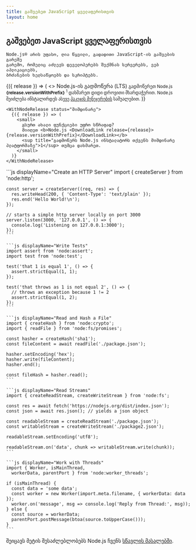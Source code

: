 ```yaml
---
title: გაშვებეთ JavaScript ყველაფერისთვის
layout: home
---
```


<section>
  <WithBadge section="index" />

  <div>
    <h1 className="special">გაშვებეთ JavaScript ყველაფერისთვის</h1>

    Node.js® არის უფასო, ღია წყვილი, გადადითი JavaScript-ის გაშვების გარეშე
    გარემო, რომელიც აძლევს დეველოპერებს შექმნას სერვერებს, ვებ აპლიკაციებს,
    ბრძანების ხელსაწყოებს და სკრიპტებს.

  </div>

  <div>
    <WithNodeRelease status={['აქტიური LTS', 'მენეჯმენტის LTS']}>
      {({ release }) => (
        <>
          <DownloadButton release={release}>Node.js-ის გადმოწერა (LTS)</DownloadButton>
          <small>
            გადმოწერეთ Node.js <b>{release.versionWithPrefix}</b>
            <sup title="გადმოწერს Node.js ინსტალატორს თქვენს მიმდინარე პლატფორმაზე">1</sup> დახმარეთ დიდი დროვითი მხარდაჭერით.
            Node.js შეიძლება ინსტალირდეს ასევე <a href="/download/package-manager">პაკეჯის მენეჯერების</a> საშუალებით.
          </small>
        </>
      )}
    </WithNodeRelease>

    <WithNodeRelease status="მიმდინარე">
      {({ release }) => (
        <small>
          გსურთ ახალი ფუნქციები უფრო სწრაფად?
          მიიღეთ <b>Node.js <DownloadLink release={release}>{release.versionWithPrefix}</DownloadLink></b>
          <sup title="გადმოწერს Node.js ინსტალატორს თქვენს მიმდინარე პლატფორმაზე">1</sup> თუმცა დახმარეთ.
        </small>
      )}
    </WithNodeRelease>

  </div>
</section>

<section>
  <div>
    ```js displayName="Create an HTTP Server"
    import { createServer } from 'node:http';

    const server = createServer((req, res) => {
      res.writeHead(200, { 'Content-Type': 'text/plain' });
      res.end('Hello World!\n');
    });

    // starts a simple http server locally on port 3000
    server.listen(3000, '127.0.0.1', () => {
      console.log('Listening on 127.0.0.1:3000');
    });
    ```

    ```js displayName="Write Tests"
    import assert from 'node:assert';
    import test from 'node:test';

    test('that 1 is equal 1', () => {
      assert.strictEqual(1, 1);
    });

    test('that throws as 1 is not equal 2', () => {
      // throws an exception because 1 != 2
      assert.strictEqual(1, 2);
    });
    ```

    ```js displayName="Read and Hash a File"
    import { createHash } from 'node:crypto';
    import { readFile } from 'node:fs/promises';

    const hasher = createHash('sha1');
    const fileContent = await readFile('./package.json');

    hasher.setEncoding('hex');
    hasher.write(fileContent);
    hasher.end();

    const fileHash = hasher.read();
    ```

    ```js displayName="Read Streams"
    import { createReadStream, createWriteStream } from 'node:fs';

    const res = await fetch('https://nodejs.org/dist/index.json');
    const json = await res.json(); // yields a json object

    const readableStream = createReadStream('./package.json');
    const writableStream = createWriteStream('./package2.json');

    readableStream.setEncoding('utf8');

    readableStream.on('data', chunk => writableStream.write(chunk));
    ```

    ```js displayName="Work with Threads"
    import { Worker, isMainThread,
      workerData, parentPort } from 'node:worker_threads';

    if (isMainThread) {
      const data = 'some data';
      const worker = new Worker(import.meta.filename, { workerData: data });
      worker.on('message', msg => console.log('Reply from Thread:', msg));
    } else {
      const source = workerData;
      parentPort.postMessage(btoa(source.toUpperCase()));
    }
    ```

  </div>

შეიცავს მეტის შესაძლებლობებს Node.js ჩვენს [სწავლის მასალებში](/learn).

</section>
